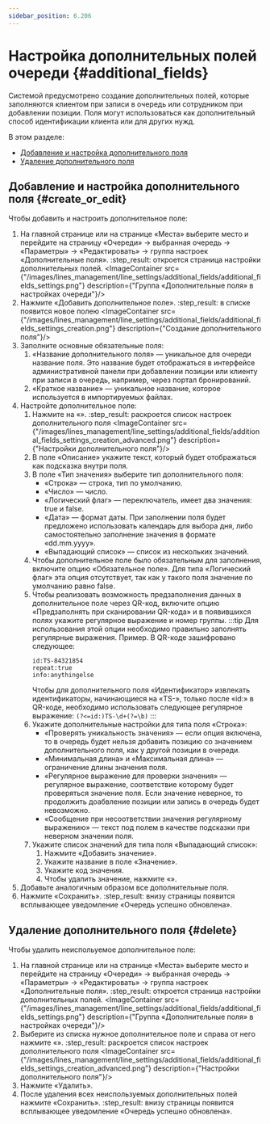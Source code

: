 ```yaml
---
sidebar_position: 6.206
---
```



# Настройка дополнительных полей очереди {#additional_fields}

Системой предусмотрено создание дополнительных полей, которые заполняются клиентом при записи в очередь или сотрудником при добавлении позиции. Поля могут использоваться как дополнительный способ идентификации клиента или для других нужд.

В этом разделе:
-   [Добавление и настройка дополнительного поля](#create_or_edit)
-   [Удаление дополнительного поля](#delete)

## Добавление и настройка дополнительного поля {#create_or_edit}

Чтобы добавить и настроить дополнительное поле:
1.  На главной странице или на странице «Места» выберите место и перейдите на страницу «Очереди» → выбранная очередь → «Параметры» → «Редактировать» → группа настроек «Дополнительные поля».
    :step_result: откроется страница настройки дополнительных полей.
    <ImageContainer src={"/images/lines_management/line_settings/additional_fields/additional_fields_settings.png"} description={"Группа «Дополнительные поля» в настройках очереди"}/>
2.  Нажмите «Добавить дополнительное поле».
    :step_result: в списке появится новое полею
    <ImageContainer src={"/images/lines_management/line_settings/additional_fields/additional_fields_settings_creation.png"} description={"Создание дополнительного поля"}/>
3.  Заполните основные обязательные поля:
    1.  «Название дополнительного поля» — уникальное для очереди название поля. Это название будет отображаться в интерфейсе административной панели при добавлении позиции или клиенту при записи в очередь, например, через портал бронирований.
    2.  «Краткое название» — уникальное название, которое используется в импортируемых файлах.
4.  Настройте дополнительное поле:
    1.  Нажмите на «<ExpandMore/>».
        :step_result: раскроется список настроек дополнительного поля
        <ImageContainer src={"/images/lines_management/line_settings/additional_fields/additional_fields_settings_creation_advanced.png"} description={"Настройки дополнительного поля"}/>
    2.  В поле «Описание» укажите текст, который будет отображаться как подсказка внутри поля.
    3.  В поле «Тип значения» выберите тип дополнительного поля:
        -   «Строка» — строка, тип по умолчанию.
        -   «Число» — число.
        -   «Логический флаг» — переключатель, имеет два значения: true и false.
        -   «Дата» — формат даты. При заполнении поля будет предложено использовать календарь для выбора дня, либо самостоятельно заполнение значения в формате «dd.mm.yyyy».
        -   «Выпадающий список» — список из нескольких значений.
    4.  Чтобы дополнительное поле было обязательным для заполнения, включите опцию «Обязательное поле». Для типа «Логический флаг» эта опция отсутствует, так как у такого поля значение по умолчанию равно false.
    5.  Чтобы реализовать возможность предзаполнения данных в дополнительное поле через QR-код, включите опцию «Предзаполнять при сканировании QR-кода» и в появившихся полях укажите регулярное выражение и номер группы.
        :::tip
        Для использования этой опции необходимо правильно заполнять регулярные выражения.
        Пример. В QR-коде зашифровано следующее:
        ```
        id:TS-84321854
        repeat:true
        info:anythingelse
        ```
        Чтобы для дополнительного поля «Идентификатор» извлекать идентификаторы, начинающиеся на «TS-»,
        только после «id:» в QR-коде, необходимо использовать следующее регулярное выражение:
        `(?<=id:)TS-\d+(?=\b)`
        :::
    6.  Укажите дополнительные настройки для типа поля «Строка»:
        -   «Проверять уникальность значения» — если опция включена, то в очередь будет нельзя добавить позицию со значением дополнительного поля, как у другой позиции в очереди.
        -   «Минимальная длина» и «Максимальная длина» — ограничение длины значения поля.
        -   «Регулярное выражение для проверки значения» — регулярное выражение, соответствие которому будет проверяться значение поля. Если значение неверное, то продолжить доабвление позиции или запись в очередь будет невозможно.
        -   «Сообщение при несоответствии значения регулярному выражению» — текст под полем в качестве подсказки при неверном значении поля.
    7.  Укажите список значений для типа поля «Выпадающий список»:
        1.  Нажмите «Добавить значение».
        2.  Укажите название в поле «Значение».
        3.  Укажите код значения.
        4.  Чтобы удалить значение, нажмите «<Delete/>».
5.  Добавьте аналогичным образом все дополнительные поля.
6.  Нажмите «Сохранить».
    :step_result: внизу страницы появится всплывающее уведомление «Очередь успешно обновлена».


## Удаление дополнительного поля {#delete}

Чтобы удалить неиспольуемое дополнительное поле:
1.  На главной странице или на странице «Места» выберите место и перейдите на страницу «Очереди» → выбранная очередь → «Параметры» → «Редактировать» → группа настроек «Дополнительные поля».
    :step_result: откроется страница настройки дополнительных полей.
    <ImageContainer src={"/images/lines_management/line_settings/additional_fields/additional_fields_settings.png"} description={"Группа «Дополнительные поля» в настройках очереди"}/>
2.  Выберите из списка нужное дополнительное поле и справа от него нажмите «<ExpandMore/>».
    :step_result: раскроется список настроек дополнительного поля
    <ImageContainer src={"/images/lines_management/line_settings/additional_fields/additional_fields_settings_creation_advanced.png"} description={"Настройки дополнительного поля"}/>
3.  Нажмите «Удалить».
4.  После удаления всех неиспользуемых дополнительных полей нажмите «Сохранить».
    :step_result: внизу страницы появится всплывающее уведомление «Очередь успешно обновлена».


